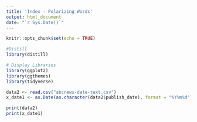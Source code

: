 ```yaml
---
title: 'Index - Polarizing Words'
output: html_document
date: "`r Sys.Date()`"
---
```


```r
knitr::opts_chunk$set(echo = TRUE)

#Distill
library(distill)

# Display Libraries
library(ggplot2)
library(ggthemes)
library(tidyverse)


```

```r


data2 <- read.csv("abcnews-date-text.csv")
x_date1 <- as.Date(as.character(data2$publish_date), format = "%Y%m%d")

print(data2)
print(x_date1)
```

